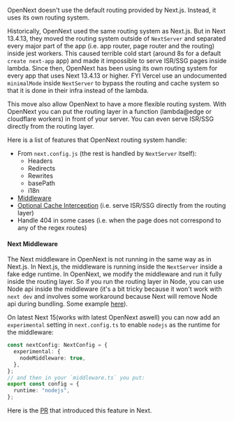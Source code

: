 OpenNext doesn't use the default routing provided by Next.js. Instead, it uses its own routing system.

Historically, OpenNext used the same routing system as Next.js. But in Next 13.4.13, they moved the routing system outside of `NextServer` and separated every major part of the app (i.e. app router, page router and the routing) inside jest workers. This caused terrible cold start (around 8s for a default `create next-app` app) and made it impossible to serve ISR/SSG pages inside lambda. Since then, OpenNext has been using its own routing system for every app that uses Next 13.4.13 or higher. FYI Vercel use an undocumented `minimalMode` inside `NextServer` to bypass the routing and cache system so that it is done in their infra instead of the lambda.

This move also allow OpenNext to have a more flexible routing system. With OpenNext you can put the routing layer in a function (lambda@edge or cloudflare workers) in front of your server. You can even serve ISR/SSG directly from the routing layer.

Here is a list of features that OpenNext routing system handle:

- From `next.config.js` (the rest is handled by `NextServer` itself):
  - Headers
  - Redirects
  - Rewrites
  - basePath
  - i18n
- [Middleware](#next-middleware)
- [Optional Cache Interception](/aws/inner_workings/cache_interception) (i.e. serve ISR/SSG directly from the routing layer)
- Handle 404 in some cases (i.e. when the page does not correspond to any of the regex routes)

#### Next Middleware

The Next middleware in OpenNext is not running in the same way as in Next.js. In Next.js, the middleware is running inside the `NextServer` inside a fake edge runtime. In OpenNext, we modify the middleware and run it fully inside the routing layer. So if you run the routing layer in Node, you can use Node api inside the middleware (it's a bit tricky because it won't work with `next dev` and involves some workaround because Next will remove Node api during bundling. Some example [here](/aws/config/custom_overrides#define-a-global-to-use-node-in-the-middleware)).

On latest Next 15(works with latest OpenNext aswell) you can now add an `experimental` setting in `next.config.ts` to enable `nodejs` as the runtime for the middleware:

```ts
const nextConfig: NextConfig = {
  experimental: {
    nodeMiddleware: true,
  },
};
// and then in your `middleware.ts` you put:
export const config = {
  runtime: "nodejs",
};
```

Here is the [PR](https://github.com/vercel/next.js/pull/75624) that introduced this feature in Next.
